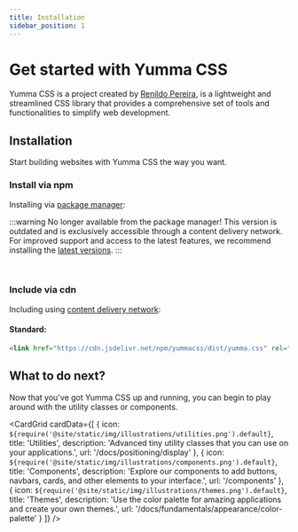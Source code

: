 ```yaml
---
title: Installation
sidebar_position: 1
---
```



# Get started with Yumma CSS

Yumma CSS is a project created by [Renildo Pereira](https://rrenildopereiraa.github.io/renildo/), is a lightweight and streamlined CSS library that provides a comprehensive set of tools and functionalities to simplify web development.

## Installation

Start building websites with Yumma CSS the way you want.

### Install via npm

Installing via [package manager](https://www.npmjs.com/package/yummacss):

:::warning No longer available from the package manager!
This version is outdated and is exclusively accessible through a content delivery network. For improved support and access to the latest features, we recommend installing the [latest versions](/docs/installation).
:::

<br/>

### Include via cdn

Including using [content delivery network](https://www.jsdelivr.com/package/npm/yummacss):

#### Standard:

```html
<link href="https://cdn.jsdelivr.net/npm/yummacss/dist/yumma.css" rel="stylesheet" crossorigin="anonymous">
```

## What to do next?

Now that you've got Yumma CSS up and running, you can begin to play around with the utility classes or components.

<CardGrid
 cardData={[
    {
      icon: `${require('@site/static/img/illustrations/utilities.png').default}`,
      title: 'Utilities',
      description: 'Advanced tiny utility classes that you can use on your applications.',
      url: '/docs/positioning/display'
    },
    {
      icon: `${require('@site/static/img/illustrations/components.png').default}`,
      title: 'Components',
      description: 'Explore our components to add buttons, navbars, cards, and other elements to your interface.',
      url: '/components'
    },
    {
      icon: `${require('@site/static/img/illustrations/themes.png').default}`,
      title: 'Themes',
      description: 'Use the color palette for amazing applications and create your own themes.',
      url: '/docs/fundamentals/appearance/color-palette'
    }
 ]}
/>